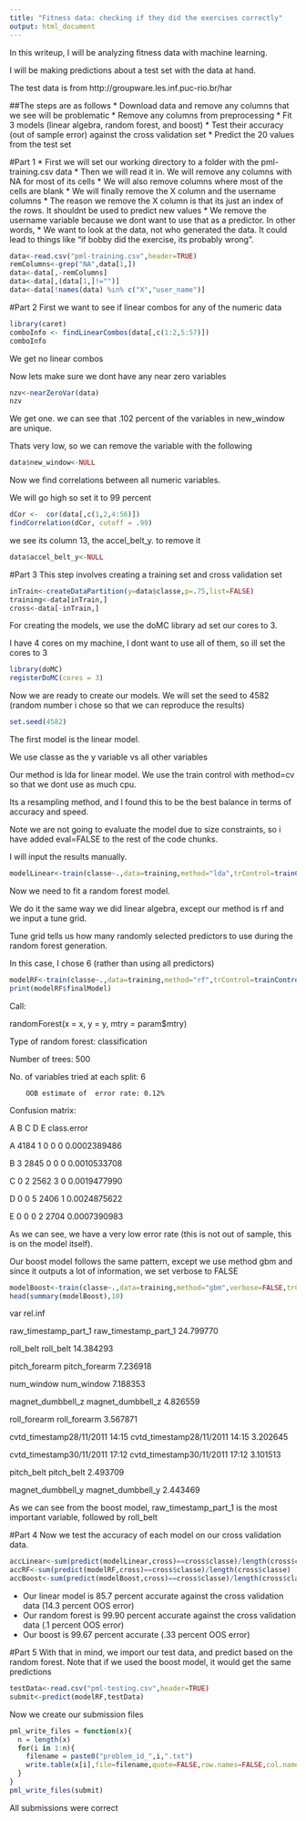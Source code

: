 ```yaml
---
title: "Fitness data: checking if they did the exercises correctly"
output: html_document
---
```


In this writeup, I will be analyzing fitness data with machine learning.

I will be making predictions about a test set with the data at hand.

The test data is from http://groupware.les.inf.puc-rio.br/har

##The steps are as follows
* Download data and remove any columns that we see will be problematic
* Remove any columns from preprocessing
* Fit 3 models (linear algebra, random forest, and boost)
* Test their accuracy (out of sample error) against the cross validation set
* Predict the 20 values from the test set

#Part 1
* First we will set our working directory to a folder with the pml-training.csv data
* Then we will read it in. We will remove any columns with NA for most of its cells
* We will also remove columns where most of the cells are blank
* We will finally remove the X column and the username columns
* The reason we remove the X column is that its just an index of the rows. It shouldnt be used
to predict new values
* We remove the username variable because we dont want to use that as a predictor. In other words,
* We want to look at the data, not who generated the data. It could lead to things like "if bobby did the exercise, its probably wrong".

```r
data<-read.csv("pml-training.csv",header=TRUE)
remColumns<-grep("NA",data[1,])
data<-data[,-remColumns]
data<-data[,(data[1,]!="")]
data<-data[!names(data) %in% c("X","user_name")]
```

#Part 2 
First we want to see if linear combos for any of the numeric data
```r
library(caret)
comboInfo <- findLinearCombos(data[,c(1:2,5:57)])
comboInfo
```
We get no linear combos

Now lets make sure we dont have any near zero variables
```r
nzv<-nearZeroVar(data)
nzv
```
We get one. we can see that .102 percent of the variables in new_window are unique.


Thats very low, so we can remove the variable with the following
```r
data$new_window<-NULL
```

Now we find correlations between all numeric variables.

We will go high so set it to 99 percent
```r
dCor <-  cor(data[,c(1,2,4:56)])
findCorrelation(dCor, cutoff = .99)
```

we see its column 13, the accel_belt_y. to remove it
```r
data$accel_belt_y<-NULL
```

#Part 3
This step involves creating a training set and cross validation set
```r
inTrain<-createDataPartition(y=data$classe,p=.75,list=FALSE)
training<-data[inTrain,]
cross<-data[-inTrain,]
```
For creating the models, we use the doMC library ad set our cores to 3.

I have 4 cores on my machine, I dont want to use all of them, so ill set the cores to 3

```r
library(doMC)
registerDoMC(cores = 3)
```

Now we are ready to create our models. We will set the seed to 4582 (random number i chose so
that we can reproduce the results)
```r
set.seed(4582)
```

The first model is the linear model. 

We use classe as the y variable vs all other variables

Our method is lda for linear model. We use the train control with method=cv so that we dont 
use as much cpu. 

Its a resampling method, and I found this to be the best balance in terms
of accuracy and speed. 

Note we are not going to evaluate the model due to size constraints,
so i have added eval=FALSE to the rest of the code chunks. 

I will input the results manually.

```r
modelLinear<-train(classe~.,data=training,method="lda",trControl=trainControl(method="cv"))
```

Now we need to fit a random forest model. 

We do it the same way we did linear algebra, except our method is rf and we input a tune grid.

Tune grid tells us how many randomly selected predictors to use during the random forest generation.

In this case, I chose 6 (rather than using all predictors)
```r
modelRF<-train(classe~.,data=training,method="rf",trControl=trainControl(method="cv"),tuneGrid=expand.grid(mtry=6))
print(modelRF$finalModel)
```


Call:

randomForest(x = x, y = y, mtry = param$mtry) 

Type of random forest: classification

Number of trees: 500

No. of variables tried at each split: 6

        OOB estimate of  error rate: 0.12%

Confusion matrix:

A    B    C    D    E  class.error

A 4184    1    0    0    0 0.0002389486

B    3 2845    0    0    0 0.0010533708

C    0    2 2562    3    0 0.0019477990

D    0    0    5 2406    1 0.0024875622

E    0    0    0    2 2704 0.0007390983

As we can see, we have a very low error rate (this is not out of sample, this is on the model
itself).

Our boost model follows the same pattern, except we use method gbm and since it outputs a lot of information, we set verbose to FALSE
```r
modelBoost<-train(classe~.,data=training,method="gbm",verbose=FALSE,trControl=trainControl(method="cv"))
head(summary(modelBoost),10)
```

var   rel.inf

raw_timestamp_part_1                     raw_timestamp_part_1 24.799770

roll_belt                                           roll_belt 14.384293

pitch_forearm                                   pitch_forearm  7.236918

num_window                                         num_window  7.188353

magnet_dumbbell_z                           magnet_dumbbell_z  4.826559

roll_forearm                                     roll_forearm  3.567871

cvtd_timestamp28/11/2011 14:15 cvtd_timestamp28/11/2011 14:15  3.202645

cvtd_timestamp30/11/2011 17:12 cvtd_timestamp30/11/2011 17:12  3.101513

pitch_belt                                         pitch_belt  2.493709

magnet_dumbbell_y                           magnet_dumbbell_y  2.443469

As we can see from the boost model, raw_timestamp_part_1 is the most important variable,
followed by roll_belt

#Part 4
Now we test the accuracy of each model on our cross validation data.
```r
accLinear<-sum(predict(modelLinear,cross)==cross$classe)/length(cross$classe)
accRF<-sum(predict(modelRF,cross)==cross$classe)/length(cross$classe)
accBoost<-sum(predict(modelBoost,cross)==cross$classe)/length(cross$classe)
```

* Our linear model is 85.7 percent accurate against the cross validation data (14.3 percent OOS error)
* Our random forest is 99.90 percent accurate against the cross validation data (.1 percent OOS error)
* Our boost is 99.67 percent accurate (.33 percent OOS error)

#Part 5
With that in mind, we import our test data, and predict based on the random forest. Note that if we used
the boost model, it would get the same predictions
```r
testData<-read.csv("pml-testing.csv",header=TRUE)
submit<-predict(modelRF,testData)
```

Now we create our submission files
```r
pml_write_files = function(x){
  n = length(x)
  for(i in 1:n){
    filename = paste0("problem_id_",i,".txt")
    write.table(x[i],file=filename,quote=FALSE,row.names=FALSE,col.names=FALSE)
  }
}
pml_write_files(submit)
```

All submissions were correct


